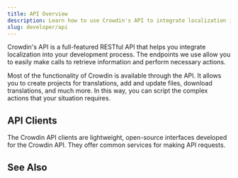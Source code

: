 ```yaml
---
title: API Overview
description: Learn how to use Crowdin's API to integrate localization into your process
slug: developer/api
---
```



Crowdin's API is a full-featured RESTful API that helps you integrate localization into your development process. The endpoints we use allow you to easily make calls to retrieve information and perform necessary actions.

Most of the functionality of Crowdin is available through the API. It allows you to create projects for translations, add and update files, download translations, and much more. In this way, you can script the complex actions that your situation requires.

<CardGrid>
  <LinkCard
    title="Crowdin API Reference"
    description="File-based projects"
    href="/developer/api/v2/"
  />
  <LinkCard
    title="Enterprise API Reference"
    description="File-based projects"
    href="/developer/enterprise/api/v2/"
  />
  <LinkCard
    title="Crowdin API Reference"
    description="String-based projects"
    href="/developer/api/v2/string-based/"
  />
  <LinkCard
    title="Enterprise API Reference"
    description="String-based projects"
    href="/developer/enterprise/api/v2/string-based/"
  />
</CardGrid>

<LinkCard
  title="GraphQL API"
  description="GraphQL API is a tool that allows you to retrieve exactly the data you need using more specific and flexible queries."
  href="/developer/graphql-api"
/>

## API Clients

The Crowdin API clients are lightweight, open-source interfaces developed for the Crowdin API. They offer common services for making API requests.

<div class="grid gap-4 lg:grid-cols-2 sm:grid-cols-1">
  <RepoCard
    slug="crowdin-api-client-js"
    title="Crowdin JavaScript client"
    official
  />
  <RepoCard
    slug="crowdin-api-client-php"
    title="Crowdin PHP client"
    official
  />
  <RepoCard
    slug="crowdin-api-client-java"
    title="Crowdin Java client"
    official
  />
  <RepoCard
    slug="crowdin-api-client-python"
    title="Crowdin Python client"
    official
  />
  <RepoCard
    slug="crowdin-api-client-ruby"
    title="Crowdin Ruby client"
    official
  />
  <RepoCard
    slug="crowdin-api-client-dotnet"
    title="Crowdin .NET client"
    official
  />
  <RepoCard
    slug="crowdin-api-client-go"
    title="Crowdin Go client"
    official
  />
</div>

## See Also

<LinkCard
  title="Language Codes"
  description="A list of language codes used in Crowdin and Crowdin Enterprise."
  href="/developer/language-codes"
/>
